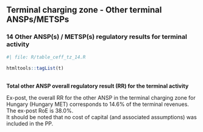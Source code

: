 ## Terminal charging zone  - Other terminal ANSPs/METSPs
### 14 Other ANSP(s) / METSP(s) regulatory results for terminal activity


```r
#| file: R/table_ceff_tz_14.R
```
```r
htmltools::tagList(t)
```


<p style = "margin-bottom: 0px;">**<br/>Total other ANSP overall regulatory result (RR) for the terminal activity**</p>
Ex-post, the overall RR for the other ANSP in the terminal charging zone for Hungary (Hungary MET) corresponds to 14.6% of the terminal revenues. The ex-post RoE is 38.0%.<br/>It should be noted that no cost of capital (and associated assumptions) was included in the PP.